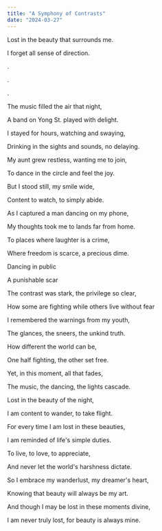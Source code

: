 ```yaml
---
title: "A Symphony of Contrasts"
date: "2024-03-27"
---
```


Lost in the beauty that surrounds me.

I forget all sense of direction.

.

.

.

The music filled the air that night,

A band on Yong St. played with delight.

I stayed for hours, watching and swaying,

Drinking in the sights and sounds, no delaying.

My aunt grew restless, wanting me to join,

To dance in the circle and feel the joy.

But I stood still, my smile wide,

Content to watch, to simply abide.

As I captured a man dancing on my phone,

My thoughts took me to lands far from home.

To places where laughter is a crime,

Where freedom is scarce, a precious dime.

Dancing in public

A punishable scar

The contrast was stark, the privilege so clear,

How some are fighting while others live without fear

I remembered the warnings from my youth,

The glances, the sneers, the unkind truth.

How different the world can be,

One half fighting, the other set free.

Yet, in this moment, all that fades,

The music, the dancing, the lights cascade.

Lost in the beauty of the night,

I am content to wander, to take flight.

For every time I am lost in these beauties,

I am reminded of life's simple duties.

To live, to love, to appreciate,

And never let the world's harshness dictate.

So I embrace my wanderlust, my dreamer's heart,

Knowing that beauty will always be my art.

And though I may be lost in these moments divine,

I am never truly lost, for beauty is always mine. 